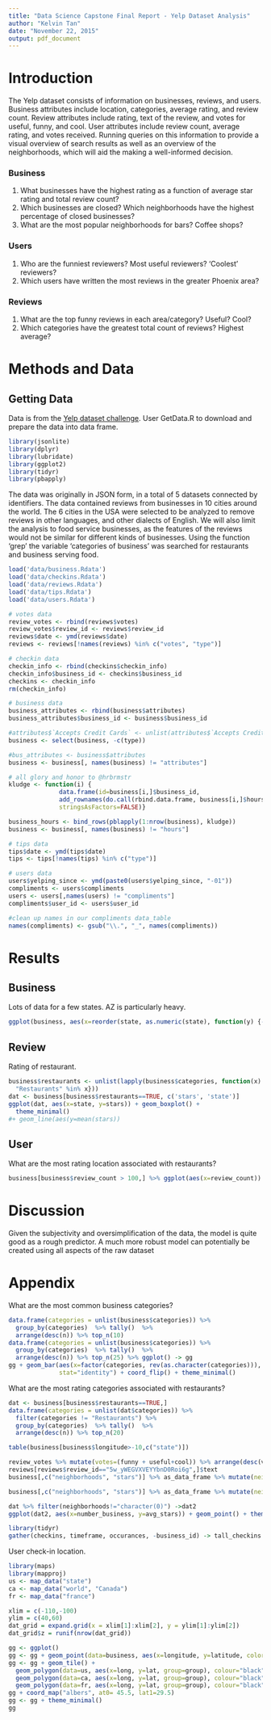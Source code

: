 ```yaml
---
title: "Data Science Capstone Final Report - Yelp Dataset Analysis"
author: "Kelvin Tan"
date: "November 22, 2015"
output: pdf_document
---
```

# Introduction

The Yelp dataset consists of information on businesses, reviews, and users. Business attributes include location, categories, average rating, and review count. Review attributes include rating, text of the review, and votes for useful, funny, and cool. User attributes include review count, average rating, and votes received. Running queries on this information to provide a visual overview of search results as well as an overview of the neighborhoods, which will aid the making a well-informed decision.

### Business
1. What businesses have the highest rating as a function of average star rating and total review count?
2. Which businesses are closed? Which neighborhoods have the highest percentage of closed businesses?
3. What are the most popular neighborhoods for bars? Coffee shops?

### Users
1. Who are the funniest reviewers? Most useful reviewers? 'Coolest' reviewers?
2. Which users have written the most reviews in the greater Phoenix area?

### Reviews
1. What are the top funny reviews in each area/category? Useful? Cool?
2. Which categories have the greatest total count of reviews? Highest average?

# Methods and Data

## Getting Data

Data is from the [Yelp dataset challenge](https://d396qusza40orc.cloudfront.net/dsscapstone/dataset/yelp_dataset_challenge_academic_dataset.zip). User GetData.R to download and prepare the data into data frame.

```r
library(jsonlite)
library(dplyr)
library(lubridate)
library(ggplot2)
library(tidyr)
library(pbapply)
```

The data was originally in JSON form, in a total of 5 datasets connected by identifiers. The data contained reviews from businesses in 10 cities around the world. The 6 cities in the USA were selected to be analyzed to remove reviews in other languages, and other dialects of English. We will also limit the analysis to food service businesses, as the features of the reviews would not be similar for different kinds of businesses. Using the function 'grep' the variable 'categories of business' was searched for restaurants and business serving food.

```r
load('data/business.Rdata')
load('data/checkins.Rdata')
load('data/reviews.Rdata')
load('data/tips.Rdata')
load('data/users.Rdata')
```

```r
# votes data
review_votes <- rbind(reviews$votes)
review_votes$review_id <- reviews$review_id
reviews$date <- ymd(reviews$date)
reviews <- reviews[!names(reviews) %in% c("votes", "type")]

# checkin data
checkin_info <- rbind(checkins$checkin_info)
checkin_info$business_id <- checkins$business_id
checkins <- checkin_info
rm(checkin_info)

# business data
business_attributes <- rbind(business$attributes)
business_attributes$business_id <- business$business_id

#attributes$`Accepts Credit Cards` <- unlist(attributes$`Accepts Credit Cards`)
business <- select(business, -c(type))

#bus_attributes <- business$attributes
business <- business[, names(business) != "attributes"]

# all glory and honor to @hrbrmstr
kludge <- function(i) {
              data.frame(id=business[i,]$business_id,
              add_rownames(do.call(rbind.data.frame, business[i,]$hours), "day"),
              stringsAsFactors=FALSE)}

business_hours <- bind_rows(pblapply(1:nrow(business), kludge))
business <- business[, names(business) != "hours"]

# tips data
tips$date <- ymd(tips$date)
tips <- tips[!names(tips) %in% c("type")]

# users data
users$yelping_since <- ymd(paste0(users$yelping_since, "-01"))
compliments <- users$compliments
users <- users[,names(users) != "compliments"]
compliments$user_id <- users$user_id

#clean up names in our compliments data_table
names(compliments) <- gsub("\\.", "_", names(compliments))
```


# Results

## Business

Lots of data for a few states. AZ is particularly heavy.

```r
ggplot(business, aes(x=reorder(state, as.numeric(state), function(y) {-1*length(y)}))) + geom_bar()
```

## Review 

Rating of restaurant.

```r
business$restaurants <- unlist(lapply(business$categories, function(x) {
  "Restaurants" %in% x}))
dat <- business[business$restaurants==TRUE, c('stars', 'state')]
ggplot(dat, aes(x=state, y=stars)) + geom_boxplot() +
  theme_minimal()
#+ geom_line(aes(y=mean(stars))
```

## User

What are the most rating location associated with restaurants?

```r
business[business$review_count > 100,] %>% ggplot(aes(x=review_count)) + geom_histogram() + facet_wrap(~ state, scales = "free_y")
```


# Discussion

Given the subjectivity and oversimplification of the data, the model is quite good as a rough predictor. A much more robust model can potentially be created using all aspects of the raw dataset


# Appendix

What are the most common business categories?

```r
data.frame(categories = unlist(business$categories)) %>% 
  group_by(categories)  %>% tally()  %>% 
  arrange(desc(n)) %>% top_n(10)
data.frame(categories = unlist(business$categories)) %>% 
  group_by(categories)  %>% tally()  %>% 
  arrange(desc(n)) %>% top_n(25) %>% ggplot() -> gg
gg + geom_bar(aes(x=factor(categories, rev(as.character(categories))), y=n), 
              stat="identity") + coord_flip() + theme_minimal()

```

What are the most rating categories associated with restaurants?

```r
dat <- business[business$restaurants==TRUE,]
data.frame(categories = unlist(dat$categories)) %>% 
  filter(categories != "Restaurants") %>% 
  group_by(categories)  %>% tally()  %>% 
  arrange(desc(n)) %>% top_n(20)
```

```r
table(business[business$longitude>-10,c("state")])
```

```r
review_votes %>% mutate(votes=(funny + useful+cool)) %>% arrange(desc(votes)) %>% head()
reviews[reviews$review_id=="5w_yWEGVXVEYYbnD0Roi6g",]$text
business[,c("neighborhoods", "stars")] %>% as_data_frame %>% mutate(neighborhoods=as.character(neighborhoods)) %>% group_by(neighborhoods) %>% summarize(avg_stars=mean(stars)) %>% filter(neighborhoods=="The Strip")

business[,c("neighborhoods", "stars")] %>% as_data_frame %>% mutate(neighborhoods=as.character(neighborhoods)) %>% group_by(neighborhoods) %>% summarize(avg_stars=mean(stars), number_business=n()) -> dat

dat %>% filter(neighborhoods!="character(0)") ->dat2
ggplot(dat2, aes(x=number_business, y=avg_stars)) + geom_point() + theme_minimal() + scale_x_log10()
```

```r
library(tidyr)
gather(checkins, timeframe, occurances, -business_id) -> tall_checkins

```

User check-in location.

```r
library(maps)
library(mapproj)
us <- map_data("state")
ca <- map_data("world", "Canada")
fr <- map_data("france")

xlim = c(-110,-100)
ylim = c(40,60)
dat_grid = expand.grid(x = xlim[1]:xlim[2], y = ylim[1]:ylim[2])
dat_grid$z = runif(nrow(dat_grid))

gg <- ggplot()
gg <- gg + geom_point(data=business, aes(x=longitude, y=latitude, color=stars))
gg <- gg + geom_tile() + 
  geom_polygon(data=us, aes(x=long, y=lat, group=group), colour="black", fill="white", alpha=0) + 
  geom_polygon(data=ca, aes(x=long, y=lat, group=group), colour="black", fill="white", alpha=0) +
  geom_polygon(data=fr, aes(x=long, y=lat, group=group), colour="black", fill="white", alpha=0)
gg + coord_map("albers", at0= 45.5, lat1=29.5)
gg <- gg + theme_minimal()
gg
```

